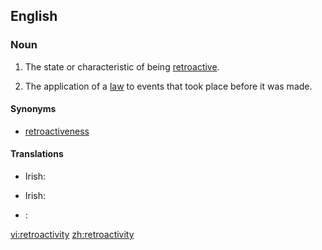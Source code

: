 ==English==
{{wikipedia}}

===Noun===
{{en-noun|-}}

# The state or characteristic of being [[retroactive]].
# {{legal}} The application of a [[law]] to events that took place before it was made.

====Synonyms====
* [[retroactiveness]]

====Translations====
{{trans-top|the state or characteristic of being retroactive}}
* Irish: {{t-|ga|aisghníomhaíocht|f}}
{{trans-mid}}
{{trans-bottom}}

{{trans-top|law: the application of a law to events that took place before it was made}}
* Irish: {{t-|ga|cúlghabhálacht|f}}
{{trans-mid}}
{{trans-bottom}}

{{checktrans-top}}
{{trans-mid}}
* {{ttbc|it}}: {{t-|it|retroazione|f}}
{{trans-bottom}}

[[vi:retroactivity]]
[[zh:retroactivity]]